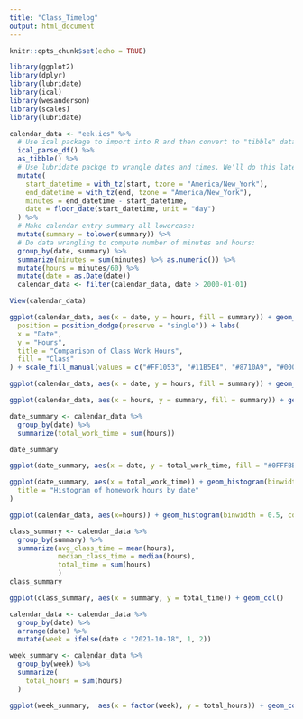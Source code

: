 ```yaml
---
title: "Class_Timelog"
output: html_document
---
```


```r
knitr::opts_chunk$set(echo = TRUE)
```


```r
library(ggplot2)
library(dplyr)
library(lubridate)
library(ical)
library(wesanderson)
library(scales)
library(lubridate)
```

```r
calendar_data <- "eek.ics" %>% 
  # Use ical package to import into R and then convert to "tibble" data frame format:
  ical_parse_df() %>% 
  as_tibble() %>% 
  # Use lubridate packge to wrangle dates and times. We'll do this later this semester:
  mutate(
    start_datetime = with_tz(start, tzone = "America/New_York"),
    end_datetime = with_tz(end, tzone = "America/New_York"),
    minutes = end_datetime - start_datetime,
    date = floor_date(start_datetime, unit = "day")
  ) %>%
  # Make calendar entry summary all lowercase:
  mutate(summary = tolower(summary)) %>% 
  # Do data wrangling to compute number of minutes and hours:
  group_by(date, summary) %>%
  summarize(minutes = sum(minutes) %>% as.numeric()) %>%
  mutate(hours = minutes/60) %>% 
  mutate(date = as.Date(date))
  calendar_data <- filter(calendar_data, date > 2000-01-01)
```

```r
View(calendar_data)
```

```r
ggplot(calendar_data, aes(x = date, y = hours, fill = summary)) + geom_col(
  position = position_dodge(preserve = "single")) + labs(
  x = "Date",
  y = "Hours",
  title = "Comparison of Class Work Hours",
  fill = "Class"
) + scale_fill_manual(values = c("#FF1053", "#11B5E4", "#8710A9", "#000000")) + scale_x_date(breaks = date_breaks("day"), labels = date_format("%b %d"))
```

```r
ggplot(calendar_data, aes(x = date, y = hours, fill = summary)) + geom_col(position = "fill") + scale_fill_manual(values = c("#FF1053", "#11B5E4", "#8710A9", "#000000"))
```

```r
ggplot(calendar_data, aes(x = hours, y = summary, fill = summary)) + geom_boxplot() + scale_fill_manual(values = c("#FF1053", "#11B5E4", "#8710A9", "#000000"))
```

```r
date_summary <- calendar_data %>% 
  group_by(date) %>% 
  summarize(total_work_time = sum(hours))

date_summary

ggplot(date_summary, aes(x = date, y = total_work_time, fill = "#0FFFBB")) + geom_col() + scale_fill_manual(values = "#C3107E")

ggplot(date_summary, aes(x = total_work_time)) + geom_histogram(binwidth = 1, color = "white") + labs(
  title = "Histogram of homework hours by date"
)

```


```r
ggplot(calendar_data, aes(x=hours)) + geom_histogram(binwidth = 0.5, color = "white") + facet_wrap(~summary)
```

```r
class_summary <- calendar_data %>% 
  group_by(summary) %>% 
  summarize(avg_class_time = mean(hours),
            median_class_time = median(hours),
            total_time = sum(hours)
            )
class_summary
```



```r
ggplot(class_summary, aes(x = summary, y = total_time)) + geom_col()
```


```r
calendar_data <- calendar_data %>% 
  group_by(date) %>% 
  arrange(date) %>% 
  mutate(week = ifelse(date < "2021-10-18", 1, 2))

week_summary <- calendar_data %>% 
  group_by(week) %>% 
  summarize(
    total_hours = sum(hours)
  )

ggplot(week_summary,  aes(x = factor(week), y = total_hours)) + geom_col()
```

